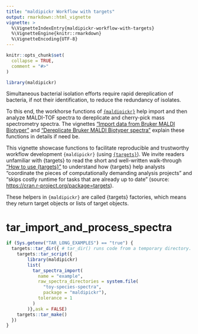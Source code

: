 ```yaml
---
title: "maldipickr Workflow with targets"
output: rmarkdown::html_vignette
vignette: >
  %\VignetteIndexEntry{maldipickr-workflow-with-targets}
  %\VignetteEngine{knitr::rmarkdown}
  %\VignetteEncoding{UTF-8}
---
```


```r
knitr::opts_chunk$set(
  collapse = TRUE,
  comment = "#>"
)
```

```r
library(maldipickr)
```

<!-- WARNING - This vignette is generated by {fusen} from dev/maldipickr-workflow-with-targets.Rmd: do not edit by hand -->

Simultaneous bacterial isolation efforts require rapid dereplication of bacteria, if not their identification, to reduce the redundancy of isolates.

To this end,  the workhorse functions of [`{maldipickr}`](https://github.com/ClavelLab/maldipickr)
help import and then analyze MALDI-TOF spectra to dereplicate and cherry-pick mass spectrometry spectra.
The vignettes ["Import data from Bruker MALDI Biotyper"](https://clavellab.github.io/maldipickr/articles/import-data-from-bruker-maldi-biotyper.html) and ["Dereplicate Bruker MALDI Biotyper spectra"](https://clavellab.github.io/maldipickr/articles/dereplicate-bruker-maldi-biotyper-spectra.html) explain these functions in details if need be.


This vignette showcase functions to facilitate reproducible and trustworthy workflow development `{maldipickr}` (using [`{targets}`](https://docs.ropensci.org/targets/)). We invite readers unfamiliar with {targets} to read the short and well-written walk-through ["How to use {targets}"](https://books.ropensci.org/targets/walkthrough.html) to understand how {targets} help analysts "coordinate the pieces of computationally demanding analysis projects" and "skips costly runtime for tasks that are already up to date" (source: <https://cran.r-project.org/package=targets>).


These helpers in `{maldipickr}` are called {targets} factories, which means they return target objects or lists of target objects. 




# tar_import_and_process_spectra

    

  

```r
if (Sys.getenv("TAR_LONG_EXAMPLES") == "true") {
  targets::tar_dir({ # tar_dir() runs code from a temporary directory.
    targets::tar_script({
        library(maldipickr)
        list(
          tar_spectra_import(
            name = "example",
            raw_spectra_directories = system.file(
              "toy-species-spectra",
              package = "maldipickr"),
            tolerance = 1
          )
        )},ask = FALSE)
    targets::tar_make()
  })
}
```

  

  


